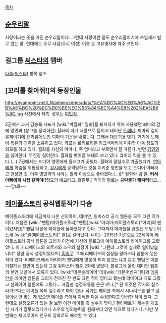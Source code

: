 [[목차]]
== [[순우리말]] ==
사랑이라는 뜻을 가진 순우리말이다. 그런데 사랑이란 말도 순우리말이기에 쓰임새가 별로 없는 말. 현대에는 주로 사람(주로 여성) 이름 등 고유명사에 자주 쓰인다.

== 걸그룹 [[씨스타]]의 멤버 ==
[[다솜(씨스타)]] 항목 참조

== [꼬리를 찾아줘!]의 등장인물 ==
http://nyanpoint.net/LN/admin/series/data/%EA%BC%AC%EB%A6%AC%EB%A5%BC%20%EC%B0%BE%EC%95%84%EC%A4%98%202%EA%B6%8C.jpg
사진에서 좌측. 성우는 [[여민정]].

2권에서 과거 김승욱 사또가 [wiki:"박월화" 월화]를 퇴치하기 위해 사용했던 퇴마의 검에 영민과 (창고를 정리하던) 월화의 피가 대량으로 묻어서 태어난 [[도깨비]]. 퇴마의 검이 본체이기에 요괴임에도(!) 퇴마의 기운을 내뿜는다. 그래서 대요괴용 병기. 거기에 도깨비 특유의 괴력을 소유하고 있다. 외모는 로리로리한 핑크색머리에 미취학 아동 정도의 외모를 하고 있다. 월화를 자신의 어머니, 즉 엄마라고 부르면서 잘 따른다. 반면 [[김영민]]을 싫어한다. 무진장 싫어한다. 월화를 뺏어갈 늑대로 보고 있다. 라이더 킥을 쓸 수 있다.(…) 7권에서는 드디어 영민에게 플래그가 꽂혔다. 월화의 말실수로 가출했다가, [[연아]]에게 목숨을 위협당하고, [[강시]]에게 공격당하는 것을 지켜준 영민을 보고 드디어 아빠라고 인정한 것. 이후 영민과의 사이는 월화 이상으로 좋아졌다.(...)[* 월화와 림 왈, '''커서 아빠에게 시집 갈꺼야!!'''정도의 애교라고. 흠좀무.] 작가의 말로는 '''공략불가 캐릭터'''라고... ~~앙대!~~


== [[메이플스토리]] 공식웹툰작가 다솜 ==
메이플스토리에 지금까지 나온 신의아이, 데미안, 윙마스터 공식 웹툰을 모두 그린 작가이다. 처음엔 [wiki:"팬텀(메이플스토리)"팬텀][wiki:"아리아(메이플스토리)"아리]의 팬이었지만[* 팬텀 때문에 메이플에 돌아왔다고 한다. 그때까지 메이플을 끊었던 모양.] 어느새 [wiki:"윌(메이플스토리)" 윌]로 갈아탔다. 나이는 2015년 기준으로 22세이며 메이플스토리 공식 웹툰을 그리기 이전에 자신의 블로그에 메이플스토리 리메이크를 그렸었다. 이때 리메이크의 오르카와 스우의 설정이 [wiki:"그런데 그것이 실제로 일어났습니다" 정말 공식 설정이었다!!!] [[흠좀무]]. 그때 리메이크의 설정을 윙마스터 웹툰에 넣은 적이 있다. 리메이크에서 아리아가 팬텀에게 영웅이 되지 않겠느냐고 묻고 팬텀은 이를 거절하는 장면이 있는데 그걸 윙마스터 웹툰 2화에 넣었다. 블로그에 올린 데미안 웹툰의 본인 댓글에서 오류가 있다. [wiki:"데몬슬레이어"데][wiki:"데몬어벤져"몬]과 [[wiki:"데미안(메이플스토리)"|데미안]]을 데미안 웹툰을 그리기 전까진 한 번도 그린 적이 없다고 했는데 리메이크 때도 그렸고 신의아이 웹툰에도 그렸다... 자잘한 설정오류를 은근 낸다.[* 단 이것은 작가의 실수라기보다는 메이플 쪽의 실수라고 봐야 한다. 작가는 메이플 측에서 시나리오를 받고 설정이랑 안 맞는 게 있으면 메이플 측에서 지적한 다음 수정한다고 언급한 적이 있다. 그런데도 설정오류가 있는 걸 보면 이건 메이플 측 실수가 맞다.] 겔리메르가 제논을 개조한 시기가 잘못되었다거나 스우의 빙의능력을 원래부터 있던 식으로 했다거나. 다만 첫번째는 제네로이드 연구의 강화로도 해석할 수 있다.
